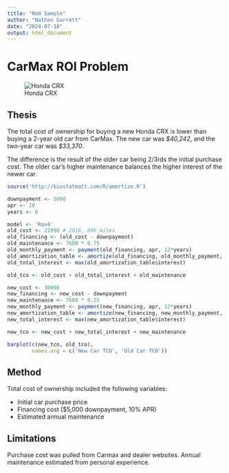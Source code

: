 ```yaml
---
title: "Rmd Sample"
author: "Nathan Garrett"
date: "2024-07-18"
output: html_document
---
```


# CarMax ROI Problem

![Honda CRX](https://upload.wikimedia.org/wikipedia/commons/thumb/2/20/Honda_CR-X_1987.jpg/560px-Honda_CR-X_1987.jpg)

## Thesis

The total cost of ownership for buying a new Honda CRX is lower than buying a 2-year old car from CarMax. 
The new car was *$40,242*, and the two-year car was *$33,370*. 

The difference is the result of the older car being 2/3rds the initial purchase cost. The older car's higher maintenance balances the higher interest of the newer car.

```r
source('http://biostatmatt.com/R/amortize.R')

downpayment <- 5000
apr <- 10
years <- 6

model <- 'Rav4'
old_cost <- 21998 # 2016, 69k miles
old_financing <- (old_cost - downpayment)
old_maintenance <- 7600 * 0.75
old_monthly_payment <- payment(old_financing, apr, 12*years)
old_amortization_table <- amortize(old_financing, old_monthly_payment, apr, 12*years)
old_total_interest <- max(old_amortization_table$interest)

old_tco <- old_cost + old_total_interest + old_maintenance

new_cost <- 30000
new_financing <- new_cost - downpayment
new_maintenance <- 7600 * 0.25
new_monthly_payment <- payment(new_financing, apr, 12*years)
new_amortization_table <- amortize(new_financing, new_monthly_payment, apr, 12*years)
new_total_interest <- max(new_amortization_table$interest)

new_tco <- new_cost + new_total_interest + new_maintenance

barplot(c(new_tco, old_tco), 
        names.arg = c('New Car TCO', 'Old Car TCO'))
```

## Method

Total cost of ownership included the following variables:

- Initial car purchase price
- Financing cost ($5,000 downpayment, 10% APR)
- Estimated annual maintenance 

## Limitations

Purchase cost was pulled from Carmax and dealer websites. Annual maintenance estimated from personal experience.